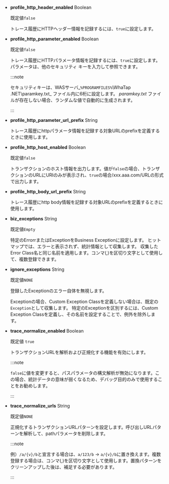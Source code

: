 - **profile_http_header_enabled** <span class='type'>Boolean</span>

  既定値`false`

  トレース履歴にHTTPヘッダー情報を記録するには、`true`に設定します。

- **profile_http_parameter_enabled** <span class='type'>Boolean</span><ScrollToLink anchor='profile_http_parameter' />

  既定値`false`

  トレース履歴にHTTPパラメータ情報を記録するには、`true`に設定します。パラメータは、他のセキュリティ キーを入力して参照できます。

  :::note

  セキュリティキーは、WASサーバ_`%PROGRAMFILES%`\\WhaTap .NET\\paramkey.txt_ ファイル内に6桁に設定します。 *paramkey.txt* ファイルが存在しない場合、ランダムな値で自動的に生成されます。

  :::

- **profile_http_parameter_url_prefix** <span class='type'>String</span>

  トレース履歴にhttpパラメータ情報を記録する対象URLのprefixを定義するときに使用します。

- **profile_http_host_enabled** <span class='type'>Boolean</span>

  既定値`false`

  トランザクションのホスト情報を出力します。値が`false`の場合、トランザクションのURLにURIのみが表示され、`true`の場合/xxx.aaa.com/URLの形式で出力します。

- **profile_http_body_url_prefix** <span class='type'>String</span>

  トレース履歴にhttp body情報を記録する対象URLのprefixを定義するときに使用します。

- **biz_exceptions** <span class='type'>String</span>

  既定値`Empty`

  特定のErrorrまたはExceptionをBusiness Exceptionに設定します。 ヒットマップでは、エラーと表示されず、統計情報として収集します。 収集したError Class名と同じ名前を適用します。コンマ(,)を区切り文字として使用して、複数登録できます。

- **ignore_exceptions** <span class='type'>String</span>

  既定値`NONE`

  登録したExceptionのエラー自体を無視します。

  Exceptionの場合、Custom Exception Classを定義しない場合は、既定の`Exception`として収集します。 特定のExceptionを区別するには、Custom Exception Classを定義し、その名前を設定することで、例外を除外します。

- **trace_normalize_enabled** <span class='type'>Boolean</span>

  既定値 `true`

  トランザクションURLを解析および正規化する機能を有効にします。

  :::note

  `false`に値を変更すると、パスパラメータの構文解析が無効になります。この場合、統計データの意味が弱くなるため、デバッグ目的のみで使用することをお勧めします。

  :::

- **trace_normalize_urls** <span class='type'>String</span>

  既定値`NONE`

  正規化するトランザクションURLパターンを設定します。呼び出しURLパターンを解析して、pathパラメータを削除します。

  :::note

  例）`/a/{v}/b`と宣言する場合は、`a/123/b` → `a/{v}/b`に置き換えます。複数登録する場合は、コンマ(,)を区切り文字として使用します。置換パターンをクリーンアップした後は、補足する必要があります。

  :::

